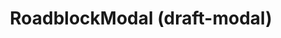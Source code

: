 ---
title: RoadblockModal (draft-modal)
navTitle: RoadblockModal (draft-modal)
deprecated: true
deprecationDate: TBA
deprecationMessage: Use ConfirmationModal in the same package instead.
excludeFromSidebar: true
---